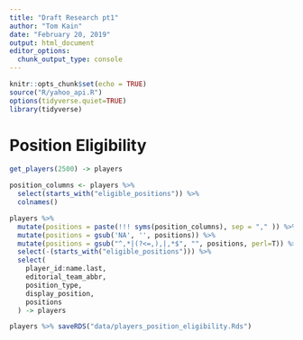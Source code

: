 ```yaml
---
title: "Draft Research pt1"
author: "Tom Kain"
date: "February 20, 2019"
output: html_document
editor_options: 
  chunk_output_type: console
---
```


```r
knitr::opts_chunk$set(echo = TRUE)
source("R/yahoo_api.R")
options(tidyverse.quiet=TRUE)
library(tidyverse)
```

# Position Eligibility
```r
get_players(2500) -> players

position_columns <- players %>%
  select(starts_with("eligible_positions")) %>%
  colnames()

players %>%
  mutate(positions = paste(!!! syms(position_columns), sep = "," )) %>%
  mutate(positions = gsub('NA', '', positions)) %>%
  mutate(positions = gsub("^,*|(?<=,),|,*$", "", positions, perl=T)) %>%
  select(-(starts_with("eligible_positions"))) %>%
  select(
    player_id:name.last, 
    editorial_team_abbr, 
    position_type, 
    display_position,
    positions
  ) -> players

players %>% saveRDS("data/players_position_eligibility.Rds")

```